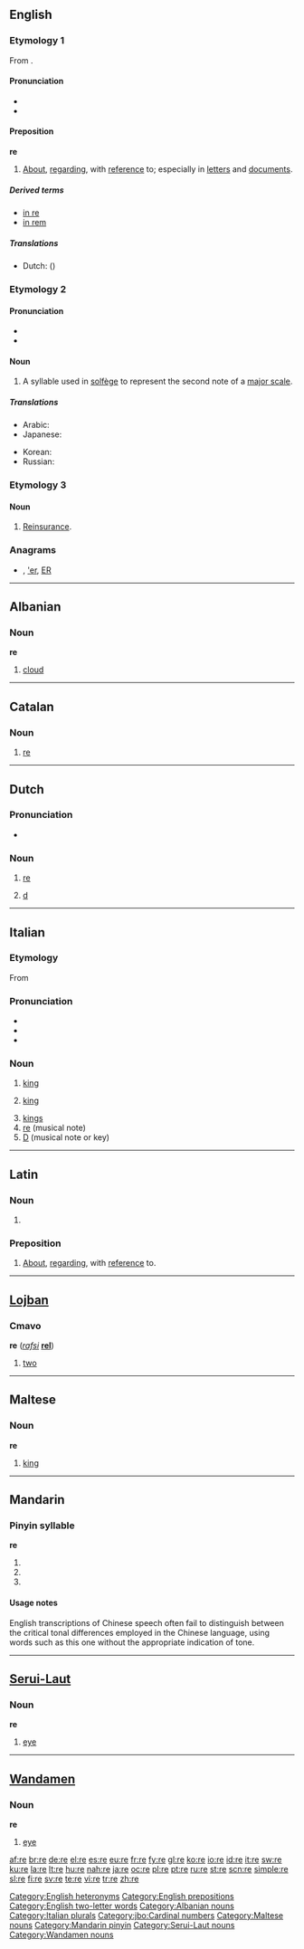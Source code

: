 {{wikipedia}}
{{also|Appendix:Variations of ‘re’}}
==English==

===Etymology 1===
From {{etyl|la}} {{term|lang=la|re}}.

====Pronunciation====
* {{IPA|/ɹiː/|/reɪ/}}
* {{rhymes|iː}}

====Preposition====
'''re'''

# [[about|About]], [[regarding]], with [[reference]] to; especially in [[letter]]s and [[document]]s.

=====Derived terms=====
* [[in re]]
* [[in rem]]

=====Translations=====
{{trans-top|regarding}}
* Dutch: ({{t+|nl|wat}}) {{t-|nl|betreft}}
{{trans-mid}}
{{trans-bottom}}

===Etymology 2===

====Pronunciation====
* {{IPA|/reɪ/}}
* {{rhymes|eɪ}}

====Noun====
{{en-noun|-}}

# A syllable used in [[solfège]] to represent the second note of a [[major scale]].

=====Translations=====
{{trans-top|the second note in solfège}}
* Arabic: {{t|ar|ري|m|tr=rii, re}}
* Japanese: {{t+|ja|レ|tr=re}}
{{trans-mid}}
* Korean: {{t+|ko|레|tr=le|sc=Hang}}
* Russian: {{t+|ru|ре|n|tr=re}}
{{trans-bottom}}


===Etymology 3===
{{abbreviation}}

====Noun====
{{en-noun|-}}

# [[reinsurance|Reinsurance]].

===Anagrams===
* {{alphagram|[[er#English|er]]}} , [['er#English|'er]], [[ER#English|ER]]

[[Category:English heteronyms]]
[[Category:English prepositions]]
[[Category:English two-letter words]]

----

==Albanian==

===Noun===
'''re''' {{f}}

# [[cloud]]

[[Category:Albanian nouns]]

----

==Catalan==

===Noun===
{{ca-noun|m}}

# {{music|lang=ca}} [[#English|re]] {{gloss|second note of diatonic scale}}

----

==Dutch==

===Pronunciation===
* {{IPA|/re/|lang=nl}}

===Noun===
{{nl-noun2|f|’s|’tje}}

# {{context|Netherlands|music|lang=nl}} [[#English|re]] {{i|second note of a major scale}}
# {{context|Flemish|music|lang=nl}} [[d]] {{i|tone}}

----

==Italian==

===Etymology===
From {{etyl|la|it}} {{term|rex|lang=la}}

===Pronunciation===
* {{IPA|/ˈre/|lang=it}}
* {{audio|It-il re.ogg|Audio}}
* {{hyphenation|ré}}

===Noun===
{{it-noun|re|m||}}

# [[king]]
# {{chess|lang=it}} [[king]]
# [[kings]]
# [[#English|re]] (musical note)
# [[D]] (musical note or key)

[[Category:Italian plurals]]

----

==Latin==

===Noun===
{{la-noun-form|rē}}

# {{inflection of|[[res#Latin|rēs]]||abl|s|lang=la}}

===Preposition===
{{infl|la|preposition|head=rē}}

# [[about|About]], [[regarding]], with [[reference]] to.

----

==[[Lojban]]==

===Cmavo===
'''re''' (''[[rafsi]]'' '''[[rel]]''')

# [[two]]

[[Category:jbo:Cardinal numbers]]

----

==Maltese==

===Noun===
'''re''' {{m}}

# [[king]]

[[Category:Maltese nouns]]

----

==Mandarin==

===Pinyin syllable===
'''re'''

# {{nonstandard spelling of|lang=cmn|[[ré]]}}
# {{nonstandard spelling of|lang=cmn|[[rě]]}}
# {{nonstandard spelling of|lang=cmn|[[rè]]}}

====Usage notes====
English transcriptions of Chinese speech often fail to distinguish between the critical tonal differences employed in the Chinese language, using words such as this one without the appropriate indication of tone.

[[Category:Mandarin pinyin]]

----

==[[Serui-Laut]]==

===Noun===
'''re'''

# [[eye]]

[[Category:Serui-Laut nouns]]

----

==[[Wandamen]]==

===Noun===
'''re'''

# [[eye]]

[[Category:Wandamen nouns]]

[[af:re]]
[[br:re]]
[[de:re]]
[[el:re]]
[[es:re]]
[[eu:re]]
[[fr:re]]
[[fy:re]]
[[gl:re]]
[[ko:re]]
[[io:re]]
[[id:re]]
[[it:re]]
[[sw:re]]
[[ku:re]]
[[la:re]]
[[lt:re]]
[[hu:re]]
[[nah:re]]
[[ja:re]]
[[oc:re]]
[[pl:re]]
[[pt:re]]
[[ru:re]]
[[st:re]]
[[scn:re]]
[[simple:re]]
[[sl:re]]
[[fi:re]]
[[sv:re]]
[[te:re]]
[[vi:re]]
[[tr:re]]
[[zh:re]]
